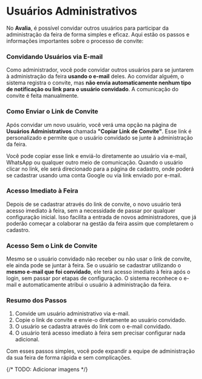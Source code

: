 # Usuários Administrativos

No **Avalia**, é possível convidar outros usuários para participar da administração da feira de forma simples e eficaz. Aqui estão os passos e informações importantes sobre o processo de convite:

### Convidando Usuários via E-mail

Como administrador, você pode convidar outros usuários para se juntarem à administração da feira **usando o e-mail** deles. Ao convidar alguém, o sistema registra o convite, mas **não envia automaticamente nenhum tipo de notificação ou link para o usuário convidado**. A comunicação do convite é feita manualmente.

### Como Enviar o Link de Convite

Após convidar um novo usuário, você verá uma opção na página de **Usuários Administrativos** chamada **"Copiar Link de Convite"**. Esse link é personalizado e permite que o usuário convidado se junte à administração da feira. 

Você pode copiar esse link e enviá-lo diretamente ao usuário via e-mail, WhatsApp ou qualquer outro meio de comunicação. Quando o usuário clicar no link, ele será direcionado para a página de cadastro, onde poderá se cadastrar usando uma conta Google ou via link enviado por e-mail. 

### Acesso Imediato à Feira

Depois de se cadastrar através do link de convite, o novo usuário terá acesso imediato à feira, sem a necessidade de passar por qualquer configuração inicial. Isso facilita a entrada de novos administradores, que já poderão começar a colaborar na gestão da feira assim que completarem o cadastro.

### Acesso Sem o Link de Convite

Mesmo se o usuário convidado não receber ou não usar o link de convite, ele ainda pode se juntar à feira. Se o usuário se cadastrar utilizando o **mesmo e-mail que foi convidado**, ele terá acesso imediato à feira após o login, sem passar por etapas de configuração. O sistema reconhece o e-mail e automaticamente atribui o usuário à administração da feira.

### Resumo dos Passos

1. Convide um usuário administrativo via e-mail.
2. Copie o link de convite e envie-o diretamente ao usuário convidado.
3. O usuário se cadastra através do link com o e-mail convidado.
4. O usuário terá acesso imediato à feira sem precisar configurar nada adicional.

Com esses passos simples, você pode expandir a equipe de administração da sua feira de forma rápida e sem complicações.

{/* TODO: Adicionar imagens */}
